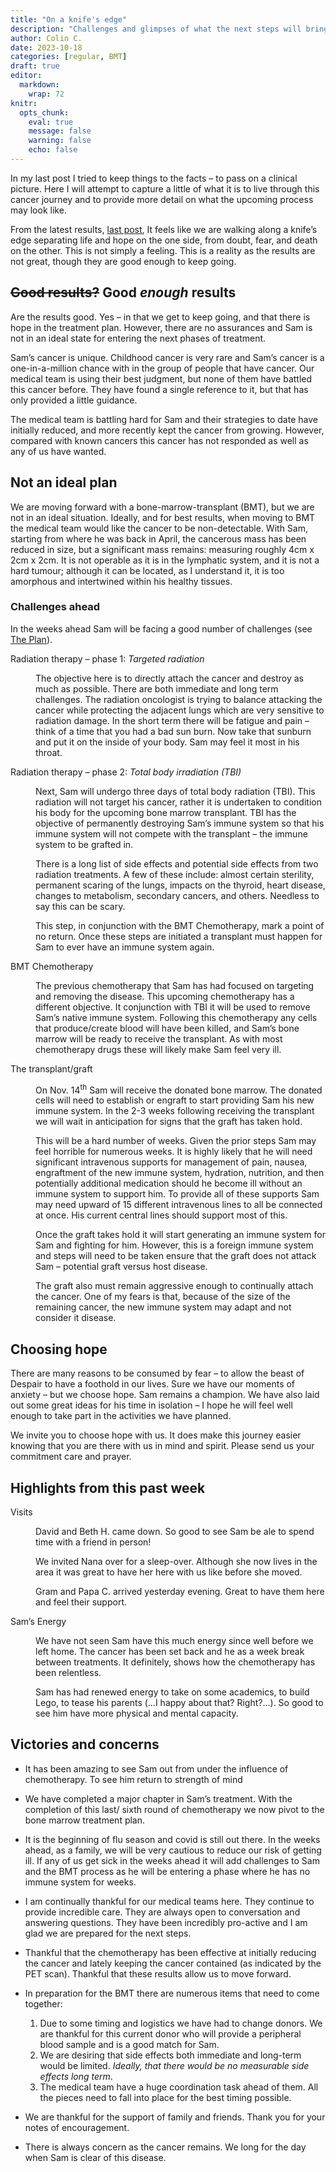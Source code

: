 ```yaml
---
title: "On a knife's edge"
description: "Challenges and glimpses of what the next steps will bring us"
author: Colin C.
date: 2023-10-18
categories: [regular, BMT]
draft: true
editor: 
  markdown: 
    wrap: 72
knitr: 
  opts_chunk: 
    eval: true
    message: false
    warning: false
    echo: false
---
```


```{=html}
<!---
*ideas -- how to structure this*

1.  Overview -- not an ideal plan and the fears (This post)
2.  Next posts
    -   Radiation treatment
    -   BMT preparation
    -   BMT Grafting -- balancing graft vs. host and graft vs. disease.

------------------------------------------------------------------------

---->
```
In my last post I tried to keep things to the facts -- to pass on a
clinical picture. Here I will attempt to capture a little of what it is
to live through this cancer journey and to provide more detail on what
the upcoming process may look like.

From the latest results, [last post](./2023-10-15_Results-round-6.qmd),
It feels like we are walking along a knife's edge separating life and
hope on the one side, from doubt, fear, and death on the other. This is
not simply a feeling. This is a reality as the results are not great,
though they are good enough to keep going.

## ~~Good results?~~ Good *enough* results

Are the results good. Yes -- in that we get to keep going, and that
there is hope in the treatment plan. However, there are no assurances
and Sam is not in an ideal state for entering the next phases of
treatment.

Sam's cancer is unique. Childhood cancer is very rare and Sam's cancer
is a one-in-a-million chance with in the group of people that have
cancer. Our medical team is using their best judgment, but none of them
have battled this cancer before. They have found a single reference to
it, but that has only provided a little guidance.

The medical team is battling hard for Sam and their strategies to date
have initially reduced, and more recently kept the cancer from growing.
However, compared with known cancers this cancer has not responded as
well as any of us have wanted.

## Not an ideal plan

We are moving forward with a bone-marrow-transplant (BMT), but we are
not in an ideal situation. Ideally, and for best results, when moving to
BMT the medical team would like the cancer to be non-detectable. With
Sam, starting from where he was back in April, the cancerous mass has
been reduced in size, but a significant mass remains: measuring roughly
4cm x 2cm x 2cm. It is not operable as it is in the lymphatic system,
and it is not a hard tumour; although it can be located, as I understand
it, it is too amorphous and intertwined within his healthy tissues.

### Challenges ahead

In the weeks ahead Sam will be facing a good number of challenges (see
[The Plan](/plan.qmd)).

Radiation therapy -- phase 1: *Targeted radiation*

:   The objective here is to directly attach the cancer and destroy as
    much as possible. There are both immediate and long term challenges.
    The radiation oncologist is trying to balance attacking the cancer
    while protecting the adjacent lungs which are very sensitive to
    radiation damage. In the short term there will be fatigue and pain
    -- think of a time that you had a bad sun burn. Now take that
    sunburn and put it on the inside of your body. Sam may feel it most
    in his throat.

Radiation therapy -- phase 2: *Total body irradiation (TBI)*

:   Next, Sam will undergo three days of total body radiation (TBI).
    This radiation will not target his cancer, rather it is undertaken
    to condition his body for the upcoming bone marrow transplant. TBI
    has the objective of permanently destroying Sam's immune system so
    that his immune system will not compete with the transplant -- the
    immune system to be grafted in.

:   There is a long list of side effects and potential side effects from
    two radiation treatments. A few of these include: almost certain
    sterility, permanent scaring of the lungs, impacts on the thyroid,
    heart disease, changes to metabolism, secondary cancers, and others.
    Needless to say this can be scary.

:   This step, in conjunction with the BMT Chemotherapy, mark a point of
    no return. Once these steps are initiated a transplant must happen
    for Sam to ever have an immune system again.

<!---*Remove Sam's immune system EXPAND and highlight long term radiation impacts*\--->

BMT Chemotherapy

:   The previous chemotherapy that Sam has had focused on targeting and
    removing the disease. This upcoming chemotherapy has a different
    objective. It conjunction with TBI it will be used to remove Sam's
    native immune system. Following this chemotherapy any cells that
    produce/create blood will have been killed, and Sam's bone marrow
    will be ready to receive the transplant. As with most chemotherapy
    drugs these will likely make Sam feel very ill.

The transplant/graft

:   On Nov. 14^th^ Sam will receive the donated bone marrow. The donated
    cells will need to establish or engraft to start providing Sam his
    new immune system. In the 2-3 weeks following receiving the
    transplant we will wait in anticipation for signs that the graft has
    taken hold.

:   This will be a hard number of weeks. Given the prior steps Sam may
    feel horrible for numerous weeks. It is highly likely that he will
    need significant intravenous supports for management of pain,
    nausea, engraftment of the new immune system, hydration, nutrition,
    and then potentially additional medication should he become ill
    without an immune system to support him. To provide all of these
    supports Sam may need upward of 15 different intravenous lines to
    all be connected at once. His current central lines should support
    most of this.

:   Once the graft takes hold it will start generating an immune system
    for Sam and fighting for him. However, this is a foreign immune
    system and steps will need to be taken ensure that the graft does
    not attack Sam -- potential graft versus host disease.

:   The graft also must remain aggressive enough to continually attach
    the cancer. One of my fears is that, because of the size of the
    remaining cancer, the new immune system may adapt and not consider
    it disease.

## Choosing hope

There are many reasons to be consumed by fear -- to allow the beast of
Despair to have a foothold in our lives. Sure we have our moments of anxiety -- but
we choose hope. Sam remains a champion. We have also laid out some great
ideas for his time in isolation -- I hope he will feel well enough to
take part in the activities we have planned.

We invite you to choose hope with us. It does make this journey easier
knowing that you are there with us in mind and spirit. Please send us your
commitment care and prayer.

```{=html}
<!--- MOVE TO ANOTHER POST(s)

### Radiation therapy

Sam will be having two phases of radiation. The first starts next week
and will directly treat the cancer -- using radiation targeted at the
cancerous mass -- destroying cancer cells. The difficulty is that the
cancer is also immediately adjacent to Sam's heart and lungs.

The second phase of radiation is part of preparing Sam's body to receive
the BMT -- part o removing his existing immune system to make way for
the new.

Although the radiation is simple enough to receive there are both
immediate and long term side effects.

### Graft vs. Host Disease

Within Sam's body, his own immune system is not able to recognize the
cancer and fight it. The BMT process replaces Sam's immunity with that
of the donors. This new immune system will fight and attack anything
that it does not recognize... To begin with this will be all of Sam. To
combat this
---->
```
## Highlights from this past week

Visits

:   David and Beth H. came down. So good to see Sam be ale to spend time
    with a friend in person!

:   We invited Nana over for a sleep-over. Although she now lives in the
    area it was great to have her here with us like before she moved.

:   Gram and Papa C. arrived yesterday evening. Great to have them here and feel their support.

Sam's Energy

:   We have not seen Sam have this much energy since well before we left home. The cancer has been set
    back and he as a week break between treatments. It definitely, shows
    how the chemotherapy has been relentless.

:   Sam has had renewed energy to take on some academics, to build Lego,
    to tease his parents (...I happy about that? Right?...). So good to
    see him have more physical and mental capacity.

## Victories and concerns

-   It has been amazing to see Sam out from under the influence of chemotherapy.  To see him return to strength of mind 

-   We have completed a major chapter in Sam's treatment. With the
    completion of this last/ sixth round of chemotherapy we now pivot to
    the bone marrow treatment plan.

-   It is the beginning of flu season and covid is still out there. In
    the weeks ahead, as a family, we will be very cautious to reduce our
    risk of getting ill. If any of us get sick in the weeks ahead it
    will add challenges to Sam and the BMT process as he will be
    entering a phase where he has no immune system for weeks.

-   I am continually thankful for our medical teams here. They continue
    to provide incredible care. They are always open to conversation and
    answering questions. They have been incredibly pro-active and I am
    glad we are prepared for the next steps.

-   Thankful that the chemotherapy has been effective at initially
    reducing the cancer and lately keeping the cancer contained (as
    indicated by the PET scan). Thankful that these results allow us to
    move forward.

-   In preparation for the BMT there are numerous items that need to
    come together:

    1.  Due to some timing and logistics we have had to change donors.
        We are thankful for this current donor who will provide a
        peripheral blood sample and is a good match for Sam.
    2.  We are desiring that side effects both immediate and long-term
        would be limited. *Ideally, that there would be no measurable
        side effects long term*.
    3.  The medical team have a huge coordination task ahead of them.
        All the pieces need to fall into place for the best timing
        possible.

-   We are thankful for the support of family and friends. Thank you for
    your notes of encouragement.

-   There is always concern as the cancer remains. We long for the day
    when Sam is clear of this disease.